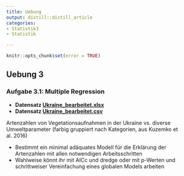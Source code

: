 ```yaml
---
title: Uebung
output: distill::distill_article
categories:
- Statistik3
- Statistik

---
```


```r
knitr::opts_chunk$set(error = TRUE)
```
## Uebung 3

### Aufgabe 3.1: Multiple Regression

- **Datensatz [Ukraine_bearbeitet.xlsx](15_Statistik3/data/Ukraine_bearbeitet.xlsx)**
- **Datensatz [Ukraine_bearbeitet.csv](Ukraine_bearbeitet.csv)**

Artenzahlen von Vegetationsaufnahmen in der Ukraine vs. diverse Umweltparameter (farbig gruppiert nach Kategorien, aus Kuzemko et al. 2016) 

- Bestimmt ein minimal adäquates Modell für die Erklärung der Artenzahlen mit allen notwendigen Arbeitsschritten
- Wahlweise könnt ihr mit AICc und dredge oder mit p-Werten und schrittweiser Vereinfachung eines globalen Models arbeiten


